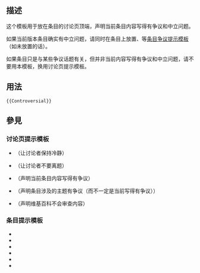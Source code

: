 <includeonly><!-- 在這裡加入模板的保護標識 --></includeonly><noinclude>{{template doc page viewed directly}}</noinclude>
<!-- 在本行下編輯模板說明 -->

== 描述 ==
这个模板用于放在条目的讨论页顶端，声明当前条目内容写得有争议和中立问题。

如果当前版本条目确实有中立问题，请同时在条目上放置{{tl|POV}}、{{tl|Disputed}}等[[:Category:爭議模板|条目争议提示模板]]（如未放置的话）。

如果条目只是与某些争议话题有关，但并非当前内容写得有争议和中立问题，请不要用本模板，换用{{tl|Controversial-issues}}讨论页提示模板。

== 用法 ==
<pre>{{Controversial}}</pre>

== 參見 ==
===讨论页提示模板===
*{{tl|Calm talk}}（让讨论者保持冷静）
*{{tl|Off topic warning}}（让讨论者不要离题）
*{{tl|Controversial}}（声明当前条目内容写得有争议）
*{{tl|Controversial-issues}}（声明条目涉及的主题有争议（而不一定是当前写得有争议））
*{{tl|Censor}}（声明维基百科不会审查内容）

===条目提示模板===
*{{tl|Disputed-section}}
*{{tl|Disputed}}
*{{tl|TotallyDisputed}}
*{{tl|POV}}
*{{tl|POV-section}}
*{{tl|Tools}}

<includeonly>
<!-- 本行下加入模板的分類 -->
[[Category:爭議模板|{{PAGENAME}}]]

<!-- 本行下加入模板的跨語言鏈接 -->
</includeonly>